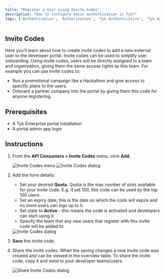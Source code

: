 ```yaml
---
title: "Register a User using Invite Codes"
description: "How to configure basic authentication in Tyk?"
tags: ['Authentication', 'Authorization', 'Tyk Authentication', 'Tyk Authorization', 'Secure APIs', 'Basic Authentication']
---
```


## Invite Codes

Here you’ll learn about how to create invite codes to add a new external user to the developer portal. Invite codes can be used to simplify user onboarding. Using invite codes, users will be directly assigned to a team and organization, giving them the same access rights as this team. For example you can use invite codes to:
- Run a promotional campaign like a Hackathon and give access to specific plans to the users.
- Onboard a partner company into the portal by giving them this code for anyone registering.

## Prerequisites

- A Tyk Enterprise portal installation
- A portal admin app login

## Instructions

1. From the **API Consumers > Invite Codes** menu, click **Add**.

    <img src="/img/dashboard/portal-management/enterprise-portal/invite-codes.png" alt="Invite Codes menu" />
    <img src="/img/dashboard/portal-management/enterprise-portal/add-invite-code.png" alt="Invite Codes dialog" />

2. Add the form details:

   - Set your desired **Quota**. Quota is the max number of slots available for your invite code. E.g. if set 100, this code can be used by the top 100 users.
   - Set an expiry date, this is the date on which the code will expire and no more users can sign up to it.
   - Set state to **Active** - this means the code is activated and developers can start using it.
   - Specify the team that any new users that register with this invite code will be added to.

    <img src="/img/dashboard/portal-management/enterprise-portal/invite-code-dialog.png" alt="Invite Codes dialog" />

3. **Save** the invite code.
4. Share the invite codes. When the saving changes a new Invite code was created and can be viewed in the overview table. To share the invite code, copy it and send to your developer teams/users.

    <img src="/img/dashboard/portal-management/enterprise-portal/share-invite-codes.png" alt="Share Invite Codes dialog" />

